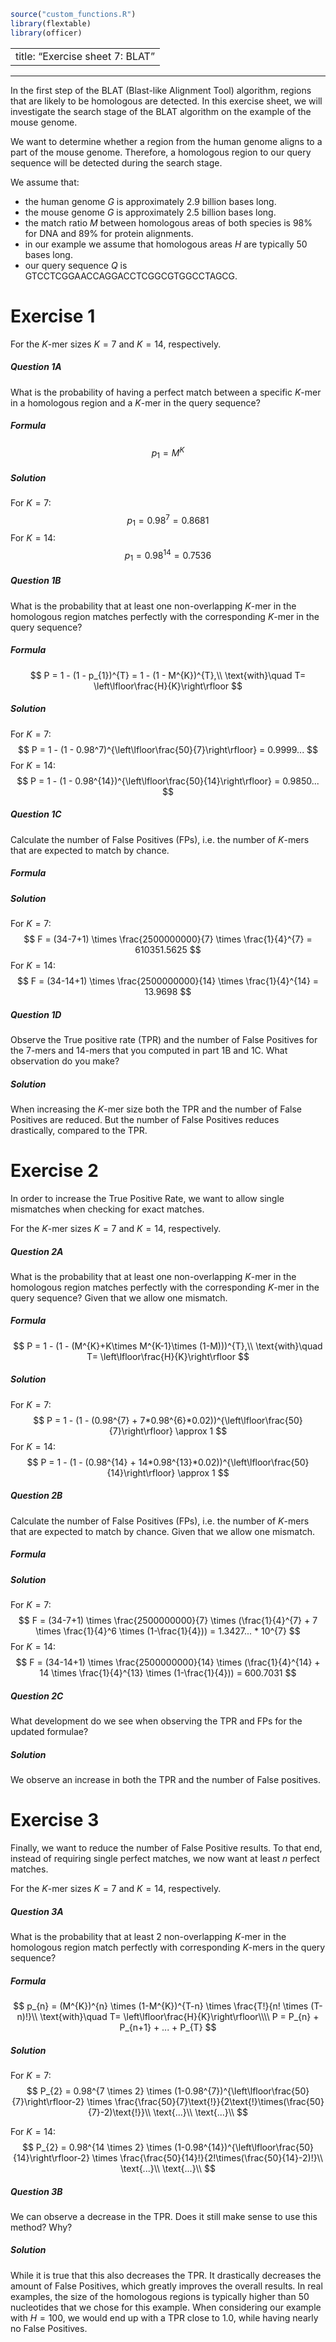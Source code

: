 ```r
source("custom_functions.R")
library(flextable)
library(officer)

```

---
title: "Exercise sheet 7: BLAT"
---

---------------------------------

In the first step of the BLAT (Blast-like Alignment Tool) algorithm, regions that are likely to be homologous are detected.
In this exercise sheet, we will investigate the search stage of the BLAT algorithm on the example of the mouse genome.

We want to determine whether a region from the human genome aligns to a part of the mouse genome.
Therefore, a homologous region to our query sequence will be detected during the search stage.

We assume that:

* the human genome $G$ is approximately $2.9$ billion bases long.
* the mouse genome $G$ is approximately $2.5$ billion bases long.
* the match ratio $M$ between homologous areas of both species is $98\%$ for DNA and $89\%$ for protein alignments.
* in our example we assume that homologous areas $H$ are typically $50$ bases long. 
* our query sequence $Q$ is GTCCTCGGAACCAGGACCTCGGCGTGGCCTAGCG.

# Exercise 1

For the $K$-mer sizes $K=7$ and $K=14$, respectively. 

#### {.tabset}

##### Question 1A
::: {.question data-latex=""}
What is the probability of having a perfect match between a specific $K$-mer in a homologous region and a $K$-mer in the query sequence?
:::

##### Formula
::: {.answer data-latex=""}
$$
p_{1} = M^K
$$
:::
##### Solution
::: {.answer data-latex=""}
For $K=7$:
$$
p_{1} = 0.98^{7} = 0.8681
$$
For $K=14$:
$$
p_{1} = 0.98^{14} = 0.7536
$$
:::
#### {-}

#### {.tabset}

##### Question 1B

::: {.question data-latex=""}
What is the probability that at least one non-overlapping $K$-mer in the homologous region matches perfectly with the corresponding $K$-mer in the query sequence?
:::

##### Formula
::: {.answer data-latex=""}
$$
P = 1 - (1 - p_{1})^{T} = 1 - (1 - M^{K})^{T},\\
\text{with}\quad T= \left\lfloor\frac{H}{K}\right\rfloor
$$
:::

##### Solution
::: {.answer data-latex=""}
For $K=7$:
$$
P = 1 - (1 - 0.98^7)^{\left\lfloor\frac{50}{7}\right\rfloor} = 0.9999... 
$$
For $K=14$:
$$
P = 1 - (1 - 0.98^{14})^{\left\lfloor\frac{50}{14}\right\rfloor} = 0.9850... 
$$
:::

#### {-}

#### {.tabset}

##### Question 1C

::: {.question data-latex=""}
Calculate the number of False Positives (FPs), i.e. the number of $K$-mers that are expected to match by chance.
:::

##### Formula
::: {.answer data-latex=""}
\begin{align*}
F &= (Q-K+1) \times \bigg(\frac{G}{K}\bigg) \times \bigg(\frac{1}{A}\bigg)^{K},\\
&A: \text{the alphabet size}\\
&Q: \text{the query length in bases}\\
&G: \text{the genome size in bases}
\end{align*}
:::

##### Solution
::: {.answer data-latex=""}
For $K=7$:
$$
F = (34-7+1) \times \frac{2500000000}{7} \times \frac{1}{4}^{7} = 610351.5625
$$
For $K=14$:
$$
F = (34-14+1) \times \frac{2500000000}{14} \times \frac{1}{4}^{14} = 13.9698
$$
:::
#### {-}

#### {.tabset}
##### Question 1D

::: {.question data-latex=""}
Observe the True positive rate (TPR) and the number of False Positives for the $7$-mers and $14$-mers that you computed in part 1B and 1C.
What observation do you make?
:::

##### Solution
::: {.answer data-latex=""}
When increasing the $K$-mer size both the TPR and the number of False Positives are reduced. 
But the number of False Positives reduces drastically, compared to the TPR.
:::
#### {-}



# Exercise 2

In order to increase the True Positive Rate, we want to allow single mismatches when checking for exact matches.

For the $K$-mer sizes $K=7$ and $K=14$, respectively.


#### {.tabset}

##### Question 2A
::: {.question data-latex=""}
What is the probability that at least one non-overlapping $K$-mer in the homologous region matches perfectly with the corresponding $K$-mer in the query sequence? Given that we allow one mismatch.
:::

##### Formula
::: {.answer data-latex=""}
$$
P = 1 - (1 - (M^{K}+K\times M^{K-1}\times (1-M)))^{T},\\
\text{with}\quad T= \left\lfloor\frac{H}{K}\right\rfloor
$$
:::

##### Solution
::: {.answer data-latex=""}
For $K=7$:
$$
P = 1 - (1 - (0.98^{7} + 7*0.98^{6}*0.02))^{\left\lfloor\frac{50}{7}\right\rfloor} \approx 1
$$
For $K=14$:
$$
P = 1 - (1 - (0.98^{14} + 14*0.98^{13}*0.02))^{\left\lfloor\frac{50}{14}\right\rfloor} \approx 1
$$
:::
#### {-}

#### {.tabset}
##### Question 2B
::: {.question data-latex=""}
Calculate the number of False Positives (FPs), i.e. the number of $K$-mers that are expected to match by chance. Given that we allow one mismatch.

:::

##### Formula
::: {.answer data-latex=""}
\begin{align*}
F &= (Q-K+1) \times \bigg(\frac{G}{K}\bigg) \times \Bigg[\bigg(\frac{1}{A}\bigg)^{K} + K \times \bigg(\frac{1}{A}\bigg)^{K-1} \times \bigg(1-\frac{1}{A}\bigg)\Bigg],\\
&A: \text{the alphabet size}\\
&Q: \text{the query length in bases}\\
&G: \text{the genome size in bases}
\end{align*}
:::

##### Solution
::: {.answer data-latex=""}
For $K=7$:
$$
F = (34-7+1) \times \frac{2500000000}{7} \times (\frac{1}{4}^{7} + 7 \times \frac{1}{4}^6 \times (1-\frac{1}{4})) = 1.3427... * 10^{7}  
$$
For $K=14$:
$$
F = (34-14+1) \times \frac{2500000000}{14} \times (\frac{1}{4}^{14} + 14 \times \frac{1}{4}^{13} \times (1-\frac{1}{4})) = 600.7031  
$$
:::

#### {-}

#### {.tabset}
##### Question 2C
::: {.question data-latex=""}
What development do we see when observing the TPR and FPs for the updated formulae?
:::

##### Solution
::: {.answer data-latex=""}
We observe an increase in both the TPR and the number of False positives.
:::
#### {-}

# Exercise 3

Finally, we want to reduce the number of False Positive results. To that end, instead of requiring single perfect matches, we now want at least $n$ perfect matches.

For the $K$-mer sizes $K=7$ and $K=14$, respectively.

#### {.tabset}

##### Question 3A
::: {.question data-latex=""}
What is the probability that at least $2$ non-overlapping $K$-mer in the homologous region match perfectly with corresponding $K$-mers in the query sequence? 
:::

##### Formula
::: {.answer data-latex=""}
$$
p_{n} = (M^{K})^{n} \times (1-M^{K})^{T-n} \times \frac{T!}{n! \times (T-n)!}\\
\text{with}\quad T= \left\lfloor\frac{H}{K}\right\rfloor\\\\
P = P_{n} + P_{n+1} + ... + P_{T}
$$
:::

##### Solution
::: {.answer data-latex=""}
For $K=7$:
$$
P_{2} = 0.98^{7 \times 2} \times (1-0.98^{7})^{\left\lfloor\frac{50}{7}\right\rfloor-2} \times \frac{\frac{50}{7}\text{!}}{2\text{!}\times(\frac{50}{7}-2)\text{!}}\\
\text{...}\\
\text{...}\\
$$
\begin{align*}
P &= P_{2} + P_{3} + P_{4} + P_{5} + P_{6} + P_{7}\\
  &= 0.000631 + 0.006925 + 0.045591 + 0.180074 + 0.395142 + 0.371601\\
  &= 0.999967...
\end{align*}

For $K=14$:
$$
P_{2} = 0.98^{14 \times 2} \times (1-0.98^{14})^{\left\lfloor\frac{50}{14}\right\rfloor-2} \times \frac{\frac{50}{14}!}{2!\times(\frac{50}{14}-2)!}\\
\text{...}\\
\text{...}\\
$$
\begin{align*}
P &= P_{2} + P_{3}\\
  &= 0.419776 + 0.428050\\
  &= 0.847827...
\end{align*}
:::
#### {-}

#### {.tabset}
##### Question 3B
::: {.question data-latex=""}
We can observe a decrease in the TPR. Does it still make sense to use this method? Why?
:::

##### Solution
::: {.answer data-latex=""}
While it is true that this also decreases the TPR. It drastically decreases the amount of False Positives, which greatly improves the overall results.
In real examples, the size of the homologous regions is typically higher than 50 nucleotides that we chose for this example. When considering our example with $H=100$, we would end up with a TPR close to 1.0, while having nearly no False Positives.
:::
#### {-}


